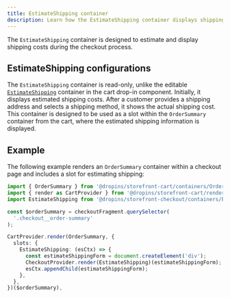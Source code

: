 ```yaml
---
title: EstimateShipping container
description: Learn how the EstimateShipping container displays shipping costs during checkout.
---
```



The `EstimateShipping` container is designed to estimate and display shipping costs during the checkout process.

## EstimateShipping configurations

The `EstimateShipping` container is read-only, unlike the editable [`EstimateShipping`](/dropins/cart/containers/estimate-shipping/) container in the cart drop-in component. Initially, it displays estimated shipping costs. After a customer provides a shipping address and selects a shipping method, it shows the actual shipping cost. This container is designed to be used as a slot within the `OrderSummary` container from the cart, where the estimated shipping information is displayed.

## Example

The following example renders an `OrderSummary` container within a checkout page and includes a slot for estimating shipping:

```ts
import { OrderSummary } from '@dropins/storefront-cart/containers/OrderSummary.js';
import { render as CartProvider } from '@dropins/storefront-cart/render.js';
import EstimateShipping from '@dropins/storefront-checkout/containers/EstimateShipping.js';

const $orderSummary = checkoutFragment.querySelector(
  '.checkout__order-summary'
);

CartProvider.render(OrderSummary, {
  slots: {
    EstimateShipping: (esCtx) => {
      const estimateShippingForm = document.createElement('div');
      CheckoutProvider.render(EstimateShipping)(estimateShippingForm);
      esCtx.appendChild(estimateShippingForm);
    },
  },
})($orderSummary),
```
